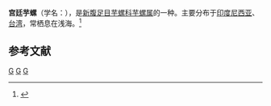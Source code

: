 {{Speciesbox 
| taxon = Conus aulicus
| authority = Linnaeus, 1758
| image = Conus_aulicus.jpg
}}
'''宫廷芋螺'''（学名：''{{lang|la|Conus aulicus}}''），是[[新腹足目|新腹足目]][[芋螺科|芋螺科]][[芋螺属|芋螺属]]的一种。主要分布于[[印度尼西亚|印度尼西亚]]、[[台湾|台湾]]，常栖息在浅海。<ref>{{cite web|url=http://shell.sinica.edu.tw/chinese/shellbase_detail.php?science_no=1521|title=国际贝库：宫廷芋螺|publisher=台湾贝类资料库|accessdate=2009-08-11|archive-date=2016-03-04|archive-url=https://web.archive.org/web/20160304103531/http://shell.sinica.edu.tw/chinese/shellbase_detail.php?science_no=1521|dead-url=no}}</ref>

== 参考文献 ==
{{reflist}}
{{Taxonbar|from=Q2506849}}

[[Category:芋螺属|G]]
[[Category:1758年描述的軟體動物|G]]
[[Category:卡尔·林奈命名的生物分类|G]]